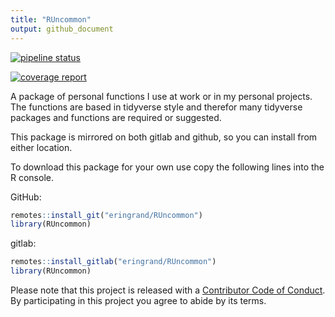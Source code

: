 ```yaml
---
title: "RUncommon"
output: github_document
---
```

[![pipeline status](https://gitlab.com/eringrand/RUncommon/badges/master/pipeline.svg)](https://gitlab.com/eringrand/RUncommon/commits/master)

[![coverage report](https://gitlab.com/eringrand/RUncommon/badges/master/coverage.svg)](https://gitlab.com/eringrand/RUncommon/commits/master)


A package of personal functions I use at work or in my personal projects. The functions are based in tidyverse style and therefor many tidyverse packages and functions are required or suggested. 

This package is mirrored on both gitlab and github, so you can install from either location.

To download this package for your own use copy the following lines into the R console. 

GitHub:
```r
remotes::install_git("eringrand/RUncommon")
library(RUncommon)
```
gitlab:
```r
remotes::install_gitlab("eringrand/RUncommon")
library(RUncommon)
```

Please note that this project is released with a [Contributor Code of Conduct](CODE_OF_CONDUCT.md).
By participating in this project you agree to abide by its terms.
